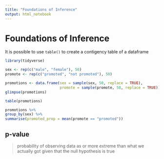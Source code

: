 ```yaml
---
title: "Foundations of Inference"
output: html_notebook
---
```


# Foundations of Inference

It is possible to use `table()` to create a contigency table of a dataframe

```r
library(tidyverse)

sex <- rep(c("male", "female"), 50)
promote <- rep(c("promoted", "not promoted"), 50)

promotions <- data.frame(sex = sample(sex, 50, replace = TRUE),
                         promote = sample(promote, 50, replace = TRUE))
glimpse(promotions) 

table(promotions)

promotions %>%
group_by(sex) %>%
summarise(promoted_prop = mean(promote == "promoted"))

```


## p-value

> probability of observing data as or more extreme than what we actually got given that the null hypothesis is true
